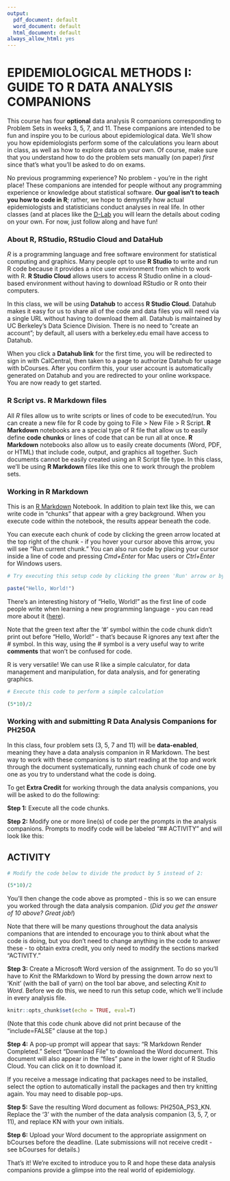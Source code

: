 ```yaml
---
output:
  pdf_document: default
  word_document: default
  html_document: default
always_allow_html: yes 
---
```


# EPIDEMIOLOGICAL METHODS I: GUIDE TO R DATA ANALYSIS COMPANIONS 

This course has four **optional** data analysis R companions corresponding to Problem Sets in weeks 3, 5, 7, and 11. These companions are intended to be fun and inspire you to be curious about epidemiological data. We'll show you how epidemiologists perform some of the calculations you learn about in class, as well as how to explore data on your own. Of course, make sure that you understand how to do the problem sets manually (on paper) _first_ since that's what you'll be asked to do on exams. 

No previous programming experience? No problem - you're in the right place! These companions are intended for people without any programming experience or knowledge about statistical software. **Our goal isn't to teach you how to code in R**; rather, we hope to demystify how actual epidemiologists and statisticians conduct analyses in real life. In other classes (and at places like the [D-Lab](http://dlab.berkeley.edu/) you will learn the details about coding on your own. For now, just follow along and have fun! 

### About R, RStudio, RStudio Cloud and DataHub 

*R* is a programming language and free software environment for statistical computing and graphics. Many people opt to use **R Studio** to write and run R code because it provides a nice user environment from which to work with R. **R Studio Cloud** allows users to access R Studio online in a cloud-based environment without having to download RStudio or R onto their computers. 

In this class, we will be using **Datahub** to access **R Studio Cloud**. Datahub makes it easy for us to share all of the code and data files you will need via a single URL without having to download them all. Datahub is maintained by UC Berkeley’s Data Science Division. There is no need to “create an account”; by default, all users with a berkeley.edu email have access to Datahub. 

When you click a **Datahub link** for the first time, you will be redirected to sign in with CalCentral, then taken to a page to authorize Datahub for usage with bCourses. After you confirm this, your user account is automatically generated on Datahub and you are redirected to your online workspace. You are now ready to get started.


### R Script vs. R Markdown files

All *R* files allow us to write scripts or lines of code to be executed/run. You can create a new file for R code by going to File > New File > R Script. **R Markdown** notebooks are a special type of R file that allow us to easily define **code chunks** or lines of code that can be run all at once. **R Markdown** notebooks also allow us to easily create documents (Word, PDF, or HTML) that include code, output, and graphics all together. Such documents cannot be easily created using an R Script file type. In this class, we'll be using **R Markdown** files like this one to work through the problem sets. 

### Working in R Markdown

This is an [R Markdown](http://rmarkdown.rstudio.com) Notebook. In addition to plain text like this, we can write code in "chunks" that appear with a grey background. When you execute code within the notebook, the results appear beneath the code. 

You can execute each chunk of code by clicking the green arrow located at the top right of the chunk - if you hover your cursor above this arrow, you will see "Run current chunk." You can also run code by placing your cursor inside a line of code and pressing  *Cmd+Enter* for Mac users or *Ctrl+Enter* for Windows users. 

```r

# Try executing this setup code by clicking the green 'Run' arrow or by placing your cursor inside the code chunk and pressing Cmd+Enter (Mac) or Ctrl+Enter (Windows) 

paste("Hello, World!")

```

There's an interesting history of "Hello, World!" as the first line of code people write when learning a new programming language - you can read more about it ([here](https://en.wikipedia.org/wiki/%22Hello,_World!%22_program)).

Note that the green text after the '#' symbol within the code chunk didn't print out before "Hello, World!" - that's because R ignores any text after the # symbol. In this way, using the # symbol is a very useful way to write **comments** that won't be confused for code.

R is very versatile! We can use R like a simple calculator, for data management and manipulation, for data analysis, and for generating graphics.

```r

# Execute this code to perform a simple calculation

(5*10)/2

```

### Working with and submitting R Data Analysis Companions for PH250A

In this class, four problem sets (3, 5, 7 and 11) will be **data-enabled**, meaning they have a data analysis companion in R Markdown. The best way to work with these companions is to start reading at the top and work through the document systematically, running each chunk of code one by one as you try to understand what the code is doing.

To get **Extra Credit** for working through the data analysis companions, you will be asked to do the following:

**Step 1:** Execute all the code chunks. 

**Step 2:** Modify one or more line(s) of code per the prompts in the analysis companions. Prompts to modify code will be labeled "## ACTIVITY" and will look like this:

## ACTIVITY

```r

# Modify the code below to divide the product by 5 instead of 2:

(5*10)/2

```

You'll then change the code above as prompted - this is so we can ensure you worked through the data analysis companion. (*Did you get the answer of 10 above? Great job!*)

Note that there will be many questions throughout the data analysis companions that are intended to encourage you to think about what the code is doing, but you don't need to change anything in the code to answer these - to obtain extra credit, you only need to modify the sections marked "ACTIVITY."

**Step 3:** Create a Microsoft Word version of the assignment. To do so you'll have to *Knit* the RMarkdown to Word by pressing the down arrow next to 'Knit' (with the ball of yarn) on the tool bar above, and selecting *Knit to Word*. Before we do this, we need to run this setup code, which we'll include in every analysis file.

```r
knitr::opts_chunk$set(echo = TRUE, eval=T)
```

(Note that this code chunk above did not print because of the “include=FALSE” clause at the top.)

**Step 4:** A pop-up prompt will appear that says: “R Markdown Render Completed.” Select "Download File" to download the Word document. This document will also appear in the "files" pane in the lower right of R Studio Cloud. You can click on it to download it.

If you receive a message indicating that packages need to be installed, select the option to automatically install the packages and then try knitting again. You may need to disable pop-ups.

**Step 5:** Save the resulting Word document as follows: PH250A_PS3_KN. Replace the ‘3’ with the number of the data analysis companion (3, 5, 7, or 11), and replace KN with your own initials. 

**Step 6:** Upload your Word document to the appropriate assignment on bCourses before the deadline. (Late submissions will not receive credit - see bCourses for details.)

That's it! We're excited to introduce you to R and hope these data analysis companions provide a glimpse into the real world of epidemiology.
